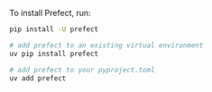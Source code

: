 To install Prefect, run:

<CodeGroup>

```bash pip
pip install -U prefect
```

```bash uv
# add prefect to an existing virtual environment
uv pip install prefect

# add prefect to your pyproject.toml
uv add prefect
```


</CodeGroup>
